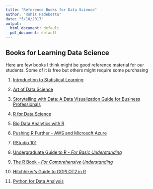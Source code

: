 ```yaml
---
title: "Reference Books for Data Science"
author: "Rohit Padebettu"
date: "5/10/2017"
output:
  html_document: default
  pdf_document: default
---
```

## Books for Learning Data Science

Here are few books I think might be good reference material for our students. Some of it is free but others might require some purchasing

1. [Introduction to Statistical Learning](http://www-bcf.usc.edu/~gareth/ISL/) 

2. [Art of Data Science](https://leanpub.com/artofdatascience) 

3. [Storytelling with Data: A Data Visualization Guide for Business Professionals](https://www.amazon.com/Storytelling-Data-Visualization-Business-Professionals/dp/1119002257/ref=sr_1_1?ie=UTF8&qid=1480128264&sr=8-1&keywords=data+visualization) 

4. [R for Data Science](http://r4ds.had.co.nz/)

5. [Big Data Analytics with R](https://www.packtpub.com/big-data-and-business-intelligence/big-data-analytics-r)

6. [Pushing R Further - AWS and Microsoft Azure](https://www.packtpub.com/sites/default/files/downloads/5396_6457OS_PushingRFurther.pdf)

7. [RStudio 101](http://dss.princeton.edu/training/RStudio101.pdf)

8. [Undergraduate Guide to R - _For Basic Understanding_](http://www.biostat.jhsph.edu/~ajaffe/docs/undergradguidetoR.pdf)

9. [The R Book - _For Comprehensive Understanding_](https://www.cs.upc.edu/~robert/teaching/estadistica/TheRBook.pdf)

10. [Hitchhiker's Guide to GGPLOT2 in R](https://leanpub.com/hitchhikers_ggplot2)

11. [Python for Data Analysis](http://www3.canisius.edu/~yany/python/Python4DataAnalysis.pdf)


